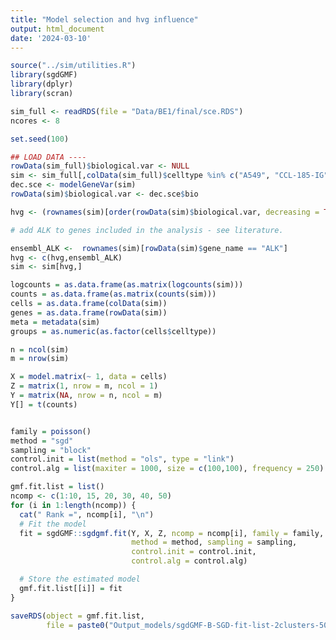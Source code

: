 ```yaml
---
title: "Model selection and hvg influence"
output: html_document
date: '2024-03-10'
---
```


```r
source("../sim/utilities.R")
library(sgdGMF)
library(dplyr)
library(scran)

sim_full <- readRDS(file = "Data/BE1/final/sce.RDS")
ncores <- 8

```

```r
set.seed(100)

## LOAD DATA ----
rowData(sim_full)$biological.var <- NULL
sim <- sim_full[,colData(sim_full)$celltype %in% c("A549", "CCL-185-IG")]
dec.sce <- modelGeneVar(sim)
rowData(sim)$biological.var <- dec.sce$bio

hvg <- (rownames(sim)[order(rowData(sim)$biological.var, decreasing = TRUE)])[1:500]

# add ALK to genes included in the analysis - see literature.

ensembl_ALK <-  rownames(sim)[rowData(sim)$gene_name == "ALK"]
hvg <- c(hvg,ensembl_ALK)
sim <- sim[hvg,]

logcounts = as.data.frame(as.matrix(logcounts(sim)))
counts = as.data.frame(as.matrix(counts(sim)))
cells = as.data.frame(colData(sim))
genes = as.data.frame(rowData(sim))
meta = metadata(sim)
groups = as.numeric(as.factor(cells$celltype))

n = ncol(sim)
m = nrow(sim)

X = model.matrix(~ 1, data = cells)
Z = matrix(1, nrow = m, ncol = 1)
Y = matrix(NA, nrow = n, ncol = m)
Y[] = t(counts)


family = poisson()
method = "sgd"
sampling = "block"
control.init = list(method = "ols", type = "link")
control.alg = list(maxiter = 1000, size = c(100,100), frequency = 250)

gmf.fit.list = list()
ncomp <- c(1:10, 15, 20, 30, 40, 50)
for (i in 1:length(ncomp)) {
  cat(" Rank =", ncomp[i], "\n")
  # Fit the model
  fit = sgdGMF::sgdgmf.fit(Y, X, Z, ncomp = ncomp[i], family = family,
                           method = method, sampling = sampling,
                           control.init = control.init, 
                           control.alg = control.alg)

  # Store the estimated model
  gmf.fit.list[[i]] = fit
}

saveRDS(object = gmf.fit.list, 
        file = paste0("Output_models/sgdGMF-B-SGD-fit-list-2clusters-500hvg.RDS"))
  
  
```


